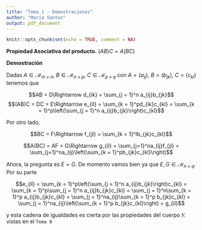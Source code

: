 ---
title: "Tema 1 - Demostraciones"
author: "María Santos"
output: pdf_document
---

```{r setup, include=FALSE}
knitr::opts_chunk$set(echo = TRUE, comment = NA)
```

**Propiedad Asociativa del producto.** $(AB)C=A(BC)$

**Demostración**

Dadas $A\in\mathcal{M}_{m\times n}$, $B\in\mathcal{M}_{n\times p}$, $C\in\mathcal{M}_{p\times q}$ con $A = (a_{ij})$, $B = (b_{jk})$, $C = (c_{kl})$ tenemos que 

$$AB = D\Rightarrow d_{ik} = \sum_{j = 1}^n a_{ij}b_{jk}$$
$$(AB)C = DC = E\Rightarrow e_{il} = \sum_{k = 1}^pd_{ik}c_{kl} = \sum_{k = 1}^p\left(\sum_{j = 1}^n a_{ij}b_{jk}\right)c_{kl}$$

Por otro lado,

$$BC = F\Rightarrow f_{jl} = \sum_{k = 1}^lb_{jk}c_{kl}$$

$$A(BC) = AF = G\Rightarrow g_{il} = \sum_{j=1}^na_{ij}f_{jl} = \sum_{j=1}^na_{ij}\left(\sum_{k = 1}^pb_{jk}c_{kl}\right)$$

Ahora, la pregunta es $E = G$. De momento vamos bien ya que $E,G\in\mathcal{M}_{n\times q}$. Por su parte

$$e_{il} = \sum_{k = 1}^p\left(\sum_{j = 1}^n a_{ij}b_{jk}\right)c_{kl} = \sum_{k = 1}^p\sum_{j = 1}^n a_{ij}b_{jk}c_{kl} = \sum_{j = 1}^n\sum_{k = 1}^p a_{ij}b_{jk}c_{kl} = \sum_{j = 1}^na_{ij}\sum_{k = 1}^p b_{jk}c_{kl} = \sum_{j = 1}^na_{ij}\left(\sum_{k = 1}^p b_{jk}c_{kl}\right) = g_{il}$$

y esta cadena de igualdades es cierta por las propiedades del cuerpo $\mathbb{K}$ vistas en el `Tema 0`

